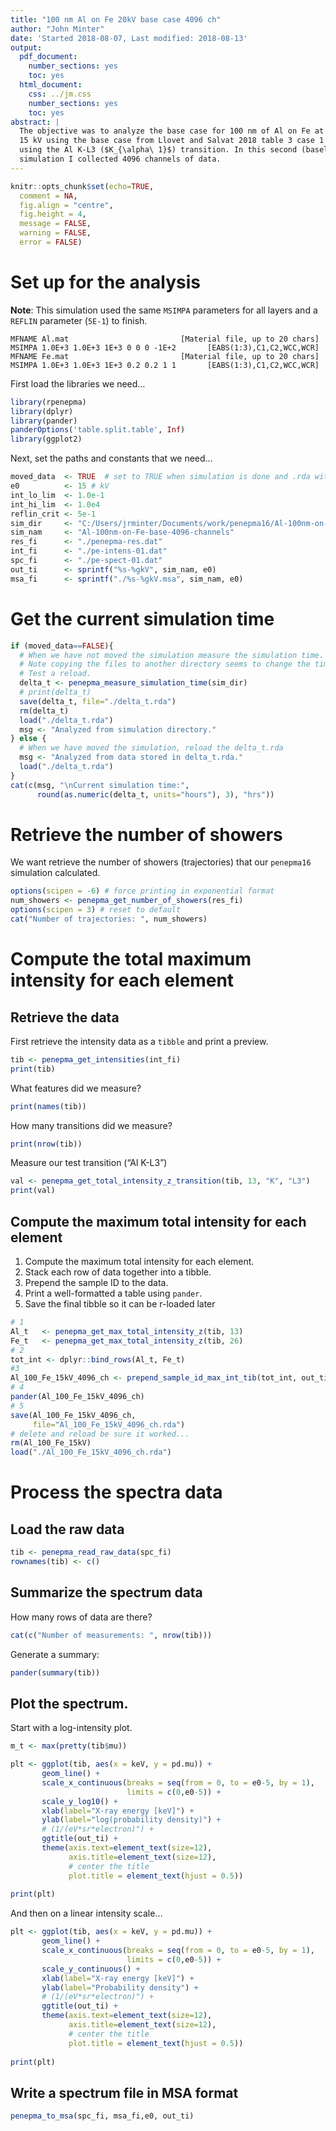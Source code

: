 ```yaml
---
title: "100 nm Al on Fe 20kV base case 4096 ch"
author: "John Minter"
date: 'Started 2018-08-07, Last modified: 2018-08-13'
output:
  pdf_document:
    number_sections: yes
    toc: yes
  html_document:
    css: ../jm.css
    number_sections: yes
    toc: yes
abstract: |
  The objective was to analyze the base case for 100 nm of Al on Fe at
  15 kV using the base case from Llovet and Salvat 2018 table 3 case 1
  using the Al K-L3 ($K_{\alpha\ 1}$) transition. In this second (baseline)
  simulation I collected 4096 channels of data.
---
```


```r
knitr::opts_chunk$set(echo=TRUE,
  comment = NA,
  fig.align = "centre",
  fig.height = 4,
  message = FALSE,
  warning = FALSE,
  error = FALSE)
```

# Set up for the analysis

**Note**: This simulation used the same `MSIMPA` parameters for all layers
and a `REFLIN` parameter (`5E-1`) to finish.

```
MFNAME Al.mat                         [Material file, up to 20 chars]
MSIMPA 1.0E+3 1.0E+3 1E+3 0 0 0 -1E+2       [EABS(1:3),C1,C2,WCC,WCR]
MFNAME Fe.mat                         [Material file, up to 20 chars]
MSIMPA 1.0E+3 1.0E+3 1E+3 0.2 0.2 1 1       [EABS(1:3),C1,C2,WCC,WCR]
```

First load the libraries we need...

```r
library(rpenepma)
library(dplyr)
library(pander)
panderOptions('table.split.table', Inf)
library(ggplot2)
```

Next, set the paths and constants that we need...

```r
moved_data  <- TRUE  # set to TRUE when simulation is done and .rda with data is moved...
e0          <- 15 # kV
int_lo_lim  <- 1.0e-1
int_hi_lim  <- 1.0e4
reflin_crit <- 5e-1
sim_dir     <- "C:/Users/jrminter/Documents/work/penepma16/Al-100nm-on-Fe/Al_100_Fe_15kV_4096_ch"
sim_nam     <- "Al-100nm-on-Fe-base-4096-channels"
res_fi      <- "./penepma-res.dat"
int_fi      <- "./pe-intens-01.dat"
spc_fi      <- "./pe-spect-01.dat"
out_ti      <- sprintf("%s-%gkV", sim_nam, e0)
msa_fi      <- sprintf("./%s-%gkV.msa", sim_nam, e0)
```


# Get the current simulation time

```r
if (moved_data==FALSE){
  # When we have not moved the simulation measure the simulation time.
  # Note copying the files to another directory seems to change the time
  # Test a reload.
  delta_t <- penepma_measure_simulation_time(sim_dir)
  # print(delta_t)
  save(delta_t, file="./delta_t.rda")
  rm(delta_t)
  load("./delta_t.rda")
  msg <- "Analyzed from simulation directory."
} else {
  # When we have moved the simulation, reload the delta_t.rda
  msg <- "Analyzed from data stored in delta_t.rda."
  load("./delta_t.rda")	
}
cat(c(msg, "\nCurrent simulation time:",
      round(as.numeric(delta_t, units="hours"), 3), "hrs"))

```

# Retrieve the number of showers

We want retrieve the number of showers (trajectories) that our `penepma16`
simulation calculated.

```r
options(scipen = -6) # force printing in exponential format
num_showers <- penepma_get_number_of_showers(res_fi)
options(scipen = 3) # reset to default
cat("Number of trajectories: ", num_showers)
```

# Compute the total maximum intensity for each element

## Retrieve the data

First retrieve the intensity data as a `tibble` and print a preview.

```r
tib <- penepma_get_intensities(int_fi)
print(tib)
```

What features did we measure?

```r
print(names(tib))
```

How many transitions did we measure?

```r
print(nrow(tib))
```

Measure our test transition ("Al K-L3")

```r
val <- penepma_get_total_intensity_z_transition(tib, 13, "K", "L3")
print(val)
```



## Compute the maximum total intensity for each element

1. Compute the maximum total intensity for each element.
2. Stack each row of data together into a tibble.
3. Prepend the sample ID to the data.
4. Print a well-formatted a table using `pander`.
5. Save the final tibble so it can be r-loaded later

```r
# 1
Al_t   <- penepma_get_max_total_intensity_z(tib, 13)
Fe_t   <- penepma_get_max_total_intensity_z(tib, 26)
# 2
tot_int <- dplyr::bind_rows(Al_t, Fe_t)
#3 
Al_100_Fe_15kV_4096_ch <- prepend_sample_id_max_int_tib(tot_int, out_ti)
# 4
pander(Al_100_Fe_15kV_4096_ch)
# 5
save(Al_100_Fe_15kV_4096_ch,
     file="Al_100_Fe_15kV_4096_ch.rda")
# delete and reload be sure it worked...
rm(Al_100_Fe_15kV)
load("./Al_100_Fe_15kV_4096_ch.rda")
```

# Process the spectra data

## Load the raw data

```r
tib <- penepma_read_raw_data(spc_fi)
rownames(tib) <- c()
```

## Summarize the spectrum data

How many rows of data are there?

```r
cat(c("Number of measurements: ", nrow(tib)))
```

Generate a summary:

```r
pander(summary(tib))
```

## Plot the spectrum.

Start with a log-intensity plot.


```r
m_t <- max(pretty(tib$mu))

plt <- ggplot(tib, aes(x = keV, y = pd.mu)) +
       geom_line() + 
       scale_x_continuous(breaks = seq(from = 0, to = e0-5, by = 1),
                          limits = c(0,e0-5)) +
       scale_y_log10() +
       xlab(label="X-ray energy [keV]") +
       ylab(label="log(probability density)") +
       # (1/(eV*sr*electron)") +
       ggtitle(out_ti) +
       theme(axis.text=element_text(size=12),
             axis.title=element_text(size=12),
             # center the title
             plot.title = element_text(hjust = 0.5))
       
print(plt)
```
And then on a linear intensity scale...

```r

plt <- ggplot(tib, aes(x = keV, y = pd.mu)) +
       geom_line() + 
       scale_x_continuous(breaks = seq(from = 0, to = e0-5, by = 1),
                          limits = c(0,e0-5)) +
       scale_y_continuous() +
       xlab(label="X-ray energy [keV]") +
       ylab(label="Probability density") +
       # (1/(eV*sr*electron)") +
       ggtitle(out_ti) +
       theme(axis.text=element_text(size=12),
             axis.title=element_text(size=12),
             # center the title
             plot.title = element_text(hjust = 0.5))
       
print(plt)
```

## Write a spectrum file in MSA format

```r
penepma_to_msa(spc_fi, msa_fi,e0, out_ti)
```


